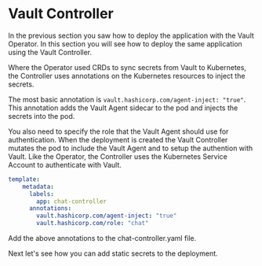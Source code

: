 # Vault Controller

In the previous section you saw how to deploy the application with the Vault Operator.
In this section you will see how to deploy the same application using the Vault Controller.

Where the Operator used CRDs to sync secrets from Vault to Kubernetes, the Controller uses
annotations on the Kubernetes resources to inject the secrets.

The most basic annotation is `vault.hashicorp.com/agent-inject: "true"`. This annotation
adds the Vault Agent sidecar to the pod and injects the secrets into the pod.

You also need to specify the role that the Vault Agent should use for authentication.
When the deployment is created the Vault Controller mutates the pod to include the Vault Agent
and to setup the authention with Vault. Like the Operator, the Controller uses the Kubernetes
Service Account to authenticate with Vault.

```yaml
template:
    metadata:
      labels:
        app: chat-controller
      annotations:
        vault.hashicorp.com/agent-inject: "true"
        vault.hashicorp.com/role: "chat"
```

<Task id="add_annotations_1">
Add the above annotations to the chat-controller.yaml file.
</Task>

Next let's see how you can add static secrets to the deployment.
